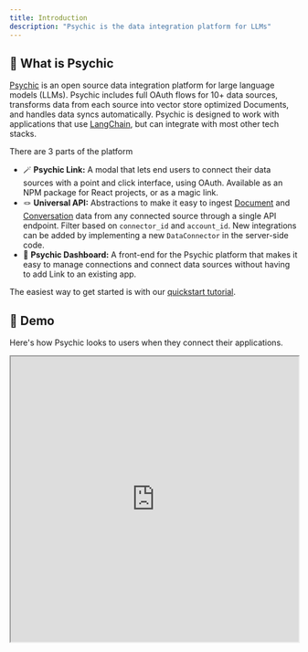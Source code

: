 ```yaml
---
title: Introduction
description: "Psychic is the data integration platform for LLMs"
---
```


## 🔮 What is Psychic
[Psychic](https://psychic.dev/) is an open source data integration platform for large language models (LLMs). 
Psychic includes full OAuth flows for 10+ data sources, transforms data from each source into vector store optimized Documents, and handles data syncs automatically.
Psychic is designed to work with applications that use [LangChain](https://python.langchain.com/en/latest/index.html), but can integrate with most other tech stacks.

There are 3 parts of the platform
* 🪄 **Psychic Link:** A modal that lets end users to connect their data sources with a point and click interface, using OAuth. Available as an NPM package for React projects, or as a magic link.
* 🪢 **Universal API:** Abstractions to make it easy to ingest [Document](/api-reference/endpoint/get-documents) and [Conversation]((/api-reference/endpoint/get-conversations)) data from any connected source through a single API endpoint. Filter based on `connector_id` and `account_id`. New integrations can be added by implementing a new `DataConnector` in the server-side code.
* 🎩 **Psychic Dashboard:** A front-end for the Psychic platform that makes it easy to manage connections and connect data sources without having to add Link to an existing app.

The easiest way to get started is with our [quickstart tutorial](/quickstart).

## 🎥 Demo
Here's how Psychic looks to users when they connect their applications.
<iframe width="100%" height="500" src="https://github.com/psychicapi/docs/assets/14931371/22c7dd7f-efe0-4b0a-9a64-e8e1b171b1c9" />

## 🔌 Integrations
Psychic integrates with both LangChain and LlamaIndex.

Psychic currently supports the following connectors:
* Notion
* Confluence
* Zendesk Help Center & Support Tickets
* Google Drive (PDFs and documents)
* Slack
* Web scraping
* Microsoft Sharepoint
* Gmail
* Github
* Dropbox (alpha)
* Intercom (alpha)
* Hubspot (alpha)
* Salesforce (alpha)
* Readme.io (alpha)

If you don't see one you want, feel free to request one in our [Slack](https://join.slack.com/t/psychicapi/shared_invite/zt-1yyr92jh1-7qDHHKKWyZo9IUzwNj4g6A) or [put up a PR](https://github.com/psychic-api/psychic) to add it yourself.

## 🚧 Roadmap
* 
* Webhook support to notify when source documents/conversations have been updated
* Support for write scopes for each connector, in addition to read scopes

<Note>Psychic used to be called Sidekick, so if you see any reference to Sidekick in the Docs or libraries, just know it's the same product!</Note>